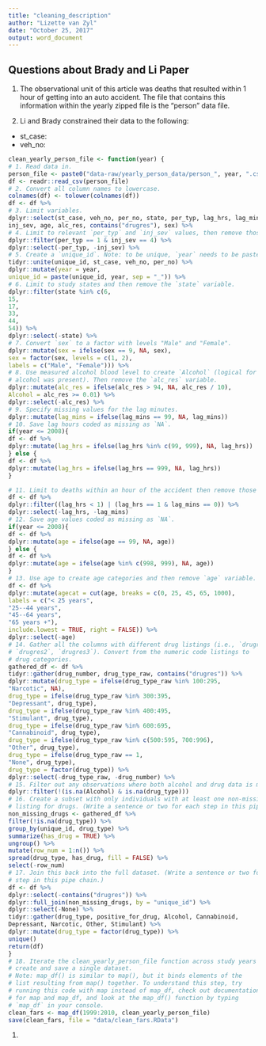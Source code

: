 ```yaml
---
title: "cleaning_description"
author: "Lizette van Zyl"
date: "October 25, 2017"
output: word_document
---
```

## Questions about Brady and Li Paper

1. The observational unit of this article was deaths that resulted within 1 hour
of getting into an auto accident. The file that contains this information within the
yearly zipped file is the "person" data file.

2. Li and Brady constrained their data to the following:

- st_case:
- veh_no:
```r
clean_yearly_person_file <- function(year) {
# 1. Read data in.
person_file <- paste0("data-raw/yearly_person_data/person_", year, ".csv")
df <- readr::read_csv(person_file)
# 2. Convert all column names to lowercase.
colnames(df) <- tolower(colnames(df))
df <- df %>%
# 3. Limit variables.
dplyr::select(st_case, veh_no, per_no, state, per_typ, lag_hrs, lag_mins,
inj_sev, age, alc_res, contains("drugres"), sex) %>%
# 4. Limit to relevant `per_typ` and `inj_sev` values, then remove those variables.
dplyr::filter(per_typ == 1 & inj_sev == 4) %>%
dplyr::select(-per_typ, -inj_sev) %>%
# 5. Create a `unique_id`. Note: to be unique, `year` needs to be pasted on.
tidyr::unite(unique_id, st_case, veh_no, per_no) %>%
dplyr::mutate(year = year,
unique_id = paste(unique_id, year, sep = "_")) %>%
# 6. Limit to study states and then remove the `state` variable.
dplyr::filter(state %in% c(6,
15,
17,
33,
44,
54)) %>%
dplyr::select(-state) %>%
# 7. Convert `sex` to a factor with levels "Male" and "Female".
dplyr::mutate(sex = ifelse(sex == 9, NA, sex),
sex = factor(sex, levels = c(1, 2),
labels = c("Male", "Female"))) %>%
# 8. Use measured alcohol blood level to create `Alcohol` (logical for whether
# alcohol was present). Then remove the `alc_res` variable.
dplyr::mutate(alc_res = ifelse(alc_res > 94, NA, alc_res / 10),
Alcohol = alc_res >= 0.01) %>%
dplyr::select(-alc_res) %>%
# 9. Specify missing values for the lag minutes.
dplyr::mutate(lag_mins = ifelse(lag_mins == 99, NA, lag_mins))
# 10. Save lag hours coded as missing as `NA`.
if(year <= 2008){
df <- df %>%
dplyr::mutate(lag_hrs = ifelse(lag_hrs %in% c(99, 999), NA, lag_hrs))
} else {
df <- df %>%
dplyr::mutate(lag_hrs = ifelse(lag_hrs == 999, NA, lag_hrs))
}

# 11. Limit to deaths within an hour of the accident then remove those variables.
df <- df %>%
dplyr::filter((lag_hrs < 1) | (lag_hrs == 1 & lag_mins == 0)) %>%
dplyr::select(-lag_hrs, -lag_mins)
# 12. Save age values coded as missing as `NA`.
if(year <= 2008){
df <- df %>%
dplyr::mutate(age = ifelse(age == 99, NA, age))
} else {
df <- df %>%
dplyr::mutate(age = ifelse(age %in% c(998, 999), NA, age))
}
# 13. Use age to create age categories and then remove `age` variable.
df <- df %>%
dplyr::mutate(agecat = cut(age, breaks = c(0, 25, 45, 65, 1000),
labels = c("< 25 years",
"25--44 years",
"45--64 years",
"65 years +"),
include.lowest = TRUE, right = FALSE)) %>%
dplyr::select(-age)
# 14. Gather all the columns with different drug listings (i.e., `drugres1`,
# `drugres2`, `drugres3`). Convert from the numeric code listings to
# drug categories.
gathered_df <- df %>%
tidyr::gather(drug_number, drug_type_raw, contains("drugres")) %>%
dplyr::mutate(drug_type = ifelse(drug_type_raw %in% 100:295,
"Narcotic", NA),
drug_type = ifelse(drug_type_raw %in% 300:395,
"Depressant", drug_type),
drug_type = ifelse(drug_type_raw %in% 400:495,
"Stimulant", drug_type),
drug_type = ifelse(drug_type_raw %in% 600:695,
"Cannabinoid", drug_type),
drug_type = ifelse(drug_type_raw %in% c(500:595, 700:996),
"Other", drug_type),
drug_type = ifelse(drug_type_raw == 1,
"None", drug_type),
drug_type = factor(drug_type)) %>%
dplyr::select(-drug_type_raw, -drug_number) %>%
# 15. Filter out any observations where both alcohol and drug data is missing.
dplyr::filter(!(is.na(Alcohol) & is.na(drug_type)))
# 16. Create a subset with only individuals with at least one non-missing
# listing for drugs. (Write a sentence or two for each step in this pipe chain.)
non_missing_drugs <- gathered_df %>%
filter(!is.na(drug_type)) %>%
group_by(unique_id, drug_type) %>%
summarize(has_drug = TRUE) %>%
ungroup() %>%
mutate(row_num = 1:n()) %>%
spread(drug_type, has_drug, fill = FALSE) %>%
select(-row_num)
# 17. Join this back into the full dataset. (Write a sentence or two for each
# step in this pipe chain.)
df <- df %>%
dplyr::select(-contains("drugres")) %>%
dplyr::full_join(non_missing_drugs, by = "unique_id") %>%
dplyr::select(-None) %>%
tidyr::gather(drug_type, positive_for_drug, Alcohol, Cannabinoid,
Depressant, Narcotic, Other, Stimulant) %>%
dplyr::mutate(drug_type = factor(drug_type)) %>%
unique()
return(df)
}
# 18. Iterate the clean_yearly_person_file function across study years to
# create and save a single dataset.
# Note: map_df() is similar to map(), but it binds elements of the
# list resulting from map() together. To understand this step, try
# running this code with map instead of map_df, check out documentation
# for map and map_df, and look at the map_df() function by typing
# `map_df` in your console.
clean_fars <- map_df(1999:2010, clean_yearly_person_file)
save(clean_fars, file = "data/clean_fars.RData")
```

1. 